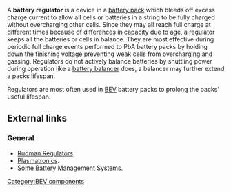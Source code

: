 A '''battery regulator''' is a device in a [[battery pack]] which bleeds off excess charge current to allow all cells or batteries in a string to be fully charged without overcharging other cells.  Since they may all reach full charge at different times because of differences in capacity due to age, a regulator keeps all the batteries or cells in balance.  They are most effective during periodic full charge events performed to PbA battery packs by holding down the finishing voltage preventing weak cells from overcharging and gassing. Regulators do not actively balance batteries by shuttling power during operation like a [[battery balancer]] does, a balancer may further extend a packs lifespan.

Regulators are most often used in [[battery electric vehicle|BEV]] battery packs to prolong the packs' useful lifespan.

==External links==
===General===
*[http://www.manzanitamicro.com/parts.htm Rudman Regulators].
*[http://www.plasmatronics.com.au Plasmatronics].
*[http://enviromotors.com/wiki/index.php/Sparrow/BMS Some Battery Management Systems].

[[Category:BEV components]]